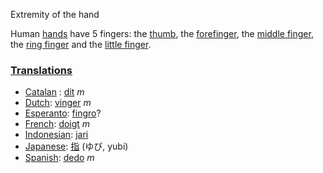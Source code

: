 Extremity of the hand

Human [[hand]]s have 5 fingers: the [[thumb]], the [[forefinger]], the [[middle finger]], the [[ring finger]] and the [[little finger]].

===[[Translation]]s===
*[[Catalan]] : [[dit]] ''m''
*[[Dutch]]: [[vinger]] ''m''
*[[Esperanto]]: [[fingro]]?
*[[French]]: [[doigt]] ''m''
*[[Indonesian]]: [[jari]]
*[[Japanese]]: [[指]] (ゆび, yubi)
*[[Spanish]]: [[dedo]] ''m''